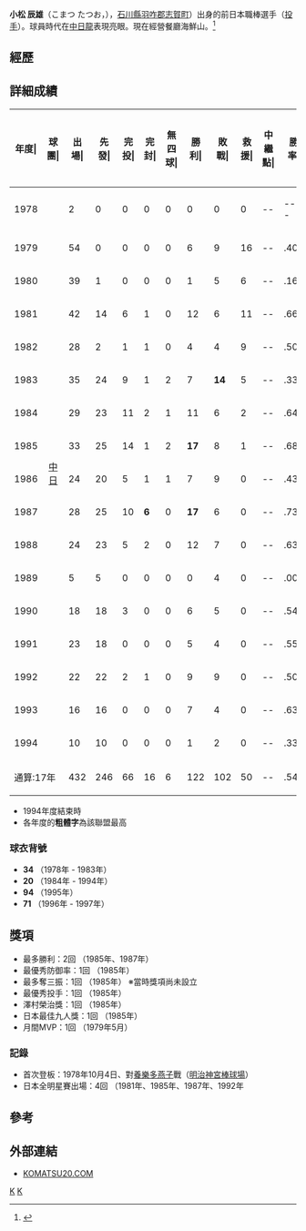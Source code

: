 {{Infobox NPB player|
bgcolor1=#ccc|
bgcolor2=#ccc|
textcolor1=#000|
textcolor2=#000|
name=小松辰雄|
image= |
width=300|
birthdate= {{birth date and age| 1959|5|10}}|
position=投手|
team=中日龍|
number= 18|
bats=右|
throws=右|
debutyear= 1978年10月4日|
debutteam= 明治神宮棒球場|
statyear=1994年|
stat1label=勝—敗|
stat1value=122-102|
stat2label=[[救援成功|救援成功]]|
stat2value=50|
stat3label=[[中繼成功|中繼成功]]|
stat3value=|
stat4label=[[防禦率|防禦率]]|
stat4value=3.44|
stat5label=[[三振|奪三振]]|
stat5value=1446|teams=<nowiki></nowiki>
球員
* 星稜高等學校
* [[中日龍|中日龍]] (1978 - 1994)
教練
* 中日龍 (1995 - 1997)
}}
'''小松 辰雄'''（こまつ たつお，{{bd|1959年|5月10日|||}}），[[石川縣|石川縣]][[羽咋郡|羽咋郡]][[志賀町|志賀町]]）出身的前日本職棒選手（[[投手|投手]]）。球員時代在[[中日龍|中日龍]]表現亮眼。現在經營餐廳海鮮山。<ref>{{Cite web |url=http://ameblo.jp/tadashi-kashima/entry-10705045987.html |title=小松辰雄氏が経営する 「海鮮山」 |access-date=2011-01-21 |archive-date=2016-03-05 |archive-url=https://web.archive.org/web/20160305131110/http://ameblo.jp/tadashi-kashima/entry-10705045987.html |dead-url=no }}</ref>
==經歷==
==詳細成績==
{| class="wikitable" style="text-align:right; font-size:small"
|-bgcolor="#efefef"
!年度|!!球團|!!出場|!!先發|!!完投|!!完封|!!無四球|!!勝利|!!敗戰|!!救援|!!中<br>繼<br>點|!!勝率|!!打者|!!投球<br>局數|!!被<br>安<br>打|!!被全壘打|!!保送|!!敬遠|!!觸身球|!!三<br>振<br>數|!!暴投|!!犯規|!!失分|!!自<br>責<br>分|!!防<br>禦<br>率|!!WHIP
|-
|style="text-align: center;"|1978
|rowspan="17" style="text-align: center;"|[[中日龍|中日]]
|2||0||0||0||0||0||0||0||--||----||19||4.0||4||1||5||0||0||3||0||0||5||5||11.25||2.25
|-
|style="text-align: center;"|1979
|54||0||0||0||0||6||9||16||--||.400||410||97.1||90||6||37||4||5||86||1||0||30||29||2.68||1.30
|-
|style="text-align: center;"|1980
|39||1||0||0||0||1||5||6||--||.167||269||64.0||61||2||27||3||4||33||4||0||28||26||3.66||1.38
|-
|style="text-align: center;"|1981
|42||14||6||1||0||12||6||11||--||.667||637||152.2||139||22||41||1||11||122||2||0||62||52||3.07||1.18
|-
|style="text-align: center;"|1982
|28||2||1||1||0||4||4||9||--||.500||259||62.1||43||4||28||3||2||58||2||0||19||18||2.60||1.14
|-
|style="text-align: center;"|1983
|35||24||9||1||2||7||'''14'''||5||--||.333||784||191.1||181||20||49||5||5||133||1||0||74||68||3.20||1.20
|-
|style="text-align: center;"|1984
|29||23||11||2||1||11||6||2||--||.647||.786||186.0||166||27||59||5||6||168||1||0||75||63||3.05||1.21
|-
|style="text-align: center;"|1985
|33||25||14||1||2||'''17'''||8||1||--||.680||864||210.1||185||24||48||3||4||'''172'''||1||0||70||62||'''2.65'''||1.11
|-
|style="text-align: center;"|1986
|24||20||5||1||1||7||9||0||--||.438||570||138.2||134||18||31||4||2||97||1||0||56||54||3.50||1.19
|-
|style="text-align: center;"|1987
|28||25||10||'''6'''||0||'''17'''||6||0||--||.739||802||200.1||167||22||41||7||6||147||2||0||65||61||2.74||1.04
|-
|style="text-align: center;"|1988
|24||23||5||2||0||12||7||0||--||.632||580||157.1||137||20||49||4||5||114||1||0||71||57||3.26||1.18
|-
|style="text-align: center;"|1989
|5||5||0||0||0||0||4||0||--||.000||115||24.2||34||6||9||1||2||11||1||0||23||21||7.66||1.74
|-
|style="text-align: center;"|1990
|18||18||3||0||0||6||5||0||--||.545||488||111.2||123||12||38||3||5||87||0||0||56||51||4.11||1.44
|-
|style="text-align: center;"|1991
|23||18||0||0||0||5||4||0||--||.556||402||95.2||94||18||26||2||1||69||0||0||48||47||4.42||1.25
|-
|style="text-align: center;"|1992
|22||22||2||1||0||9||9||0||--||.500||555||125.2||151||19||39||3||2||69||2||0||70||67||4.80||1.51
|-
|style="text-align: center;"|1993
|16||16||0||0||0||7||4||0||--||.636||329||77.0||72||9||33||0||4||49||1||0||34||31||3.62||1.36
|-
|style="text-align: center;"|1994
|10||10||0||0||0||1||2||0||--||.333||188||41.2||57||8||13||0||0||28||0||0||29||29||6.26||1.68
|-
!colspan="2"|通算:17年
|432||246||66||16||6||122||102||50||--||.545||8129||1940.2||1838||238||573||48||64||1446||20||0||815||741||3.44||1.24
|}
* 1994年度結束時
* 各年度的'''粗體字'''為該聯盟最高
===球衣背號===
* '''34''' （1978年 - 1983年）
* '''20''' （1984年 - 1994年）
* '''94''' （1995年）
* '''71''' （1996年 - 1997年）

==獎項==
* 最多勝利：2回 （1985年、1987年）
* 最優秀防御率：1回 （1985年）
* 最多奪三振：1回 （1985年） ※當時獎項尚未設立
* 最優秀投手：1回 （1985年）
* 澤村榮治獎：1回 （1985年）
* 日本最佳九人獎：1回 （1985年）
* 月間MVP：1回 （1979年5月）

=== 記錄 ===
* 首次登板：1978年10月4日、對[[東京養樂多燕子|養樂多燕子]]戰（[[明治神宮棒球場|明治神宮棒球場]]）
* 日本全明星賽出場：4回 （1981年、1985年、1987年、1992年

==參考==
<div class="references-small">
<references />
</div>
==外部連結==
* [http://www.komatsu20.com/ KOMATSU20.COM] {{Wayback|url=http://www.komatsu20.com/ |date=20210118010821 }}
{{台灣棒球維基館}}
{{澤村榮治獎歷任名單}}
{{日本中央聯盟最多勝投手}}
{{日本中央聯盟最多奪三振投手}}
{{日本中央聯盟最優秀防禦率}}
{{日本中央聯盟最佳九人投手}}


[[Category:日本棒球選手|K]]
[[Category:中日龍隊球員|K]]